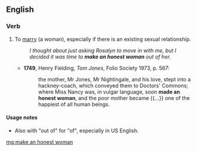 ==English==

===Verb===
{{head|en|verb|head=[[make]] [[an]] [[honest]] [[woman]]}}

# {{label|en|idiomatic|informal|now usually with "of"}} To [[marry]] (a woman), especially if there is an existing sexual relationship.
#: ''I thought about just asking Rosalyn to move in with me, but I decided it was time to '''make an honest woman''' out of her.''
#* '''1749''', Henry Fielding, ''Tom Jones'', Folio Society 1973, p. 567:
#*: the mother, Mr Jones, Mr Nightingale, and his love, stept into a hackney-coach, which conveyed them to Doctors' Commons; where Miss Nancy was, in vulgar language, soon '''made an honest woman''', and the poor mother became {{...}} one of the happiest of all human beings.

====Usage notes====
* Also with "out of" for "of", especially in US English.

[[mg:make an honest woman]]